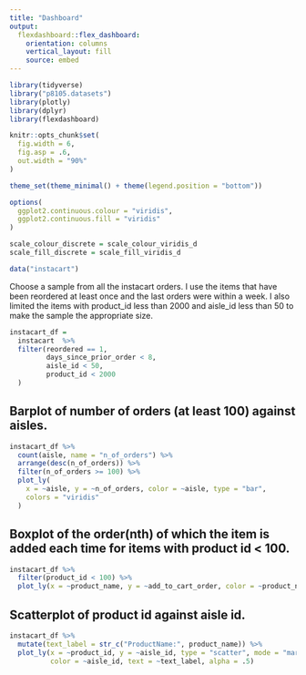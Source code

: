 ```yaml
---
title: "Dashboard"
output: 
  flexdashboard::flex_dashboard:
    orientation: columns
    vertical_layout: fill
    source: embed
---
```


```r
library(tidyverse)
library("p8105.datasets")
library(plotly)
library(dplyr)
library(flexdashboard)

knitr::opts_chunk$set(
  fig.width = 6,
  fig.asp = .6,
  out.width = "90%"
)

theme_set(theme_minimal() + theme(legend.position = "bottom"))

options(
  ggplot2.continuous.colour = "viridis",
  ggplot2.continuous.fill = "viridis"
)

scale_colour_discrete = scale_colour_viridis_d
scale_fill_discrete = scale_fill_viridis_d
```



```r
data("instacart")
```

Choose a sample from all the instacart orders. I use the items that have been reordered at least once and the last orders were within a week. I also limited the items with product_id less than 2000 and aisle_id less than 50 to make the sample the appropriate size.

```r
instacart_df = 
  instacart  %>% 
  filter(reordered == 1,
         days_since_prior_order < 8,
         aisle_id < 50,
         product_id < 2000
  )
```

## Barplot of number of orders (at least 100) against aisles.

```r
instacart_df %>% 
  count(aisle, name = "n_of_orders") %>% 
  arrange(desc(n_of_orders)) %>% 
  filter(n_of_orders >= 100) %>% 
  plot_ly(
    x = ~aisle, y = ~n_of_orders, color = ~aisle, type = "bar",
    colors = "viridis"
  )
```

## Boxplot of the order(nth) of which the item is added each time for items with product id < 100. 

```r
instacart_df %>% 
  filter(product_id < 100) %>% 
  plot_ly(x = ~product_name, y = ~add_to_cart_order, color = ~product_name, type = "box", colors = "viridis")
```

## Scatterplot of product id against aisle id.

```r
instacart_df %>% 
  mutate(text_label = str_c("ProductName:", product_name)) %>% 
  plot_ly(x = ~product_id, y = ~aisle_id, type = "scatter", mode = "markers",
          color = ~aisle_id, text = ~text_label, alpha = .5)
```

